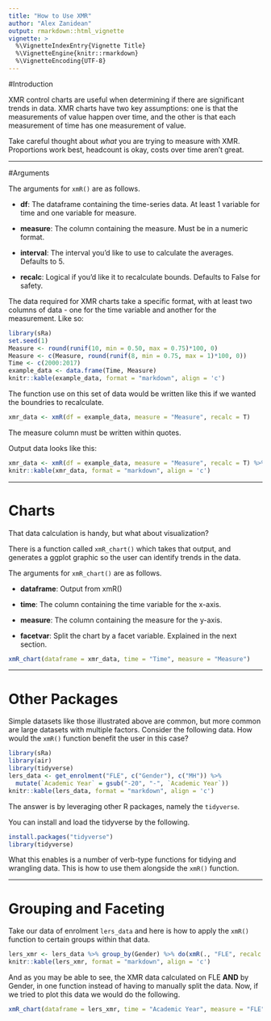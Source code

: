 ```yaml
---
title: "How to Use XMR"
author: "Alex Zanidean"
output: rmarkdown::html_vignette
vignette: >
  %\VignetteIndexEntry{Vignette Title}
  %\VignetteEngine{knitr::rmarkdown}
  %\VignetteEncoding{UTF-8}
---
```


#Introduction

XMR control charts are useful when determining if there are significant trends in data. XMR charts have two key assumptions: one is that the measurements of value happen over time, and the other is that each measurement of time has one measurement of value. 


Take careful thought about *what* you are trying to measure with XMR. Proportions work best, headcount is okay, costs over time aren't great.

-------

#Arguments

The arguments for `xmR()` are as follows. 

- **df**: The dataframe containing the time-series data. At least 1 variable for time and one variable for measure.

- **measure**: The column containing the measure. Must be in a numeric format.

- **interval**: The interval you'd like to use to calculate the averages. Defaults to 5.

- **recalc**: Logical if you'd like it to recalculate bounds. Defaults to False for safety.


The data required for XMR charts take a specific format, with at least two columns of data - one for the time variable and another for the measurement. Like so:

```r
library(sRa)
set.seed(1)
Measure <- round(runif(10, min = 0.50, max = 0.75)*100, 0)
Measure <- c(Measure, round(runif(8, min = 0.75, max = 1)*100, 0))
Time <- c(2000:2017) 
example_data <- data.frame(Time, Measure)
knitr::kable(example_data, format = "markdown", align = 'c')
```

The function use on this set of data would be written like this if we wanted the boundries to recalculate. 

```r
xmr_data <- xmR(df = example_data, measure = "Measure", recalc = T)
```

The measure column must be written within quotes. 

Output data looks like this:
```r
xmr_data <- xmR(df = example_data, measure = "Measure", recalc = T) %>% select(-Order)
knitr::kable(xmr_data, format = "markdown", align = 'c')
```
-------

# Charts

That data calculation is handy, but what about visualization?

There is a function called `xmR_chart()` which takes that output, and generates a ggplot graphic so the user can identify trends in the data. 

The arguments for `xmR_chart()` are as follows. 

- **dataframe**: Output from xmR()

- **time**: The column containing the time variable for the x-axis.

- **measure**: The column containing the measure for the y-axis. 

- **facetvar**: Split the chart by a facet variable. Explained in the next section.


```r
xmR_chart(dataframe = xmr_data, time = "Time", measure = "Measure")
```

-------

# Other Packages

Simple datasets like those illustrated above are common, but more common are large datasets with multiple factors. Consider the following data. How would the `xmR()` function benefit the user in this case? 

```r
library(sRa)
library(air)
library(tidyverse)
lers_data <- get_enrolment("FLE", c("Gender"), c("MH")) %>% 
  mutate(`Academic Year` = gsub("-20", "-", `Academic Year`))
knitr::kable(lers_data, format = "markdown", align = 'c')
```

The answer is by leveraging other R packages, namely the `tidyverse`. 

You can install and load the tidyverse by the following. 

```r
install.packages("tidyverse")
library(tidyverse)
```

What this enables is a number of verb-type functions for tidying and wrangling data. This is how to use them alongside the `xmR()` function. 


-------

# Grouping and Faceting

Take our data of enrolment `lers_data` and here is how to apply the `xmR()` function to certain groups within that data. 

```r
lers_xmr <- lers_data %>% group_by(Gender) %>% do(xmR(., "FLE", recalc = T))
knitr::kable(lers_xmr, format = "markdown", align = 'c')
```

And as you may be able to see, the XMR data calculated on FLE **AND** by Gender, in one function instead of having to manually split the data. Now, if we tried to plot this data we would do the following. 


```r
xmR_chart(dataframe = lers_xmr, time = "Academic Year", measure = "FLE", facetvar = "Gender")
```
